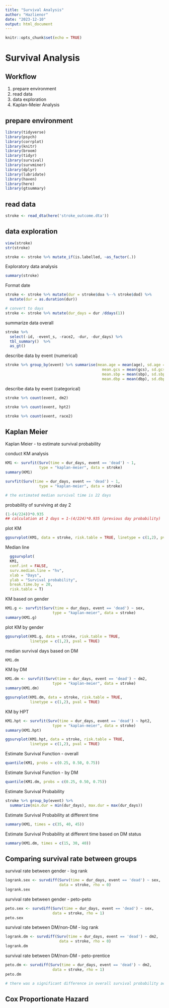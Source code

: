 ```yaml
---
title: "Survival Analysis"
author: "Hazlienor"
date: "2023-12-10"
output: html_document
---
```


```r
knitr::opts_chunk$set(echo = TRUE)
```

# Survival Analysis
## Workflow
1. prepare environment
2. read data
3. data exploration
4. Kaplan-Meier Analysis

## prepare environment
```r
library(tidyverse)
library(psych)
library(corrplot)
library(knitr)
library(broom)
library(tidyr)
library(survival)
library(survminer)
library(dplyr)
library(lubridate)
library(haven)
library(here)
library(gtsummary)
```

## read data
```r
stroke <- read_dta(here('stroke_outcome.dta'))
```

## data exploration
```r
view(stroke)
str(stroke)
```
```r
stroke <- stroke %>% mutate_if(is.labelled, ~as_factor(.))
```

Exploratory data analysis
```r
summary(stroke)
```
Format date
```r
stroke <- stroke %>% mutate(dur = stroke$doa %--% stroke$dod) %>%
  mutate(dur = as.duration(dur))

# convert to days
stroke <- stroke %>% mutate(dur_days = dur /ddays(1))
```

summarize data overall
```r
stroke %>% 
  select(-id, -event_s, -race2, -dur, -dur_days) %>%
  tbl_summary()  %>%
  as_gt()
```



describe data by event (numerical)
```r
stroke %>% group_by(event) %>% summarise(mean.age = mean(age), sd.age = sd(age),
                                           mean.gcs = mean(gcs), sd.gcs = sd(gcs),
                                           mean.sbp = mean(sbp), sd.sbp = sd(sbp),
                                           mean.dbp = mean(dbp), sd.dbp = sd(dbp))
```

describe data by event (categorical)
```r
stroke %>% count(event, dm2)  
```

```r
stroke %>% count(event, hpt2)  
```

```r
stroke %>% count(event, race2)  
```

## Kaplan Meier

Kaplan Meier - to estimate survival probability

conduct KM analysis
```r
KM1 <- survfit(Surv(time = dur_days, event == 'dead') ~ 1, 
               type = "kaplan-meier", data = stroke)
summary(KM1)
```
```r
survfit(Surv(time = dur_days, event == 'dead') ~ 1, 
               type = "kaplan-meier", data = stroke)

# the estimated median survival time is 22 days
```

probability of surviving at day 2
```r
(1-(4/224))*0.935
## calculation at 2 days = 1-(4/224)*0.935 (previous day probability)
```


plot KM
```r
ggsurvplot(KM1, data = stroke, risk.table = TRUE, linetype = c(1,2), pval = TRUE)
```
Median line
```r
  ggsurvplot(
  KM1, 
  conf.int = FALSE, 
  surv.median.line = "hv",
  xlab = "Days", 
  ylab = "Survival probability", 
  break.time.by = 20,
  risk.table = T)
```


KM based on gender
```r
KM1.g <- survfit(Surv(time = dur_days, event == 'dead') ~ sex, 
                     type = "kaplan-meier", data = stroke)
summary(KM1.g)
```
plot KM by gender
```r
ggsurvplot(KM1.g, data = stroke, risk.table = TRUE, 
           linetype = c(1,2), pval = TRUE)
```
median survival days based on DM
```r
KM1.dm
```


KM by DM
```r
KM1.dm <- survfit(Surv(time = dur_days, event == 'dead') ~ dm2, 
                     type = "kaplan-meier", data = stroke)
summary(KM1.dm)
```
```r
ggsurvplot(KM1.dm, data = stroke, risk.table = TRUE, 
           linetype = c(1,2), pval = TRUE)
```
KM by HPT
```r
KM1.hpt <- survfit(Surv(time = dur_days, event == 'dead') ~ hpt2, 
                     type = "kaplan-meier", data = stroke)
summary(KM1.hpt)
```

```r
ggsurvplot(KM1.hpt, data = stroke, risk.table = TRUE, 
           linetype = c(1,2), pval = TRUE)
```
Estimate Survival Function - overall
```r
quantile(KM1, probs = c(0.25, 0.50, 0.75))
```

Estimate Survival Function - by DM
```r
quantile(KM1.dm, probs = c(0.25, 0.50, 0.75))
```
Estimate Survival Probability
```r
stroke %>% group_by(event) %>% 
  summarize(min.dur = min(dur_days), max.dur = max(dur_days))
```
Estimate Survival Probability at different time
```r
summary(KM1, times = c(35, 40, 45))
```
Estimate Survival Probability at different time based on DM status
```r
summary(KM1.dm, times = c(15, 30, 40))
```

## Comparing survival rate between groups

survival rate between gender - log rank
```r
logrank.sex <- survdiff(Surv(time = dur_days, event == 'dead') ~ sex, 
                        data = stroke, rho = 0)
logrank.sex
```


survival rate between gender - peto-peto
```r
peto.sex <- survdiff(Surv(time = dur_days, event == 'dead') ~ sex, 
                     data = stroke, rho = 1)
peto.sex
```
survival rate between DM/non-DM - log rank
```r
logrank.dm <- survdiff(Surv(time = dur_days, event == 'dead') ~ dm2, 
                        data = stroke, rho = 0)
logrank.dm
```

survival rate between DM/non-DM - peto-prentice
```r
peto.dm <- survdiff(Surv(time = dur_days, event == 'dead') ~ dm2, 
                     data = stroke, rho = 1)
peto.dm

# there was a significant difference in overall survival probability according to DM status among stroke patient, with a p-value of p <0.001
```

## Cox Proportionate Hazard


